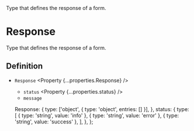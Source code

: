 
<Title>Response</Title>
<Description>Type that defines the response of a form.</Description>

# Response

Type that defines the response of a form.

## Definition

- `Response` <Property {...properties.Response} />
  - `status` <Property {...properties.status} />
  - `message` <Property type="string" />

  Response: {
    type: ['object', { type: 'object', entries: [] }],
  },
  status: {
    type: [
      { type: 'string', value: 'info' },
      { type: 'string', value: 'error' },
      { type: 'string', value: 'success' },
    ],
  },
};
